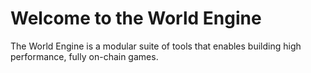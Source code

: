 # Welcome to the World Engine

The World Engine is a modular suite of tools that enables building high performance, fully on-chain games.